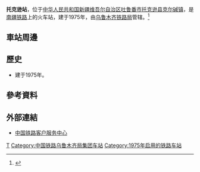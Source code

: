 {{Infobox China railway station
|车站名称 = 托克逊站
|图片 = Tuokexun station.jpg
|图片介绍 = 托克逊站
|其他名称 =
|车站拼音 = Tuokexun
|英文名称 = Tuokexun Railway Station
|车站代码 = 42872
|电报码 = TKR
|拼音码 = TKX
|车站位置 = [[新疆维吾尔自治区|新疆维吾尔自治区]][[吐鲁番市|吐鲁番市]][[托克逊县|托克逊县]][[克尔碱镇|克尔碱镇]]
|归属 = [[乌鲁木齐铁路局|乌鲁木齐铁路局]]
|线路 = [[南疆铁路|南疆铁路]]
|车站等级 = [[四等站_(中铁)|四等站]]
|月台数目 = 
|站台面 = 
|股道数目 = 
|坐标 = 
|网站 = 
}}
'''托克逊站'''，位于[[中华人民共和国|中华人民共和国]][[新疆维吾尔自治区|新疆维吾尔自治区]][[吐鲁番市|吐鲁番市]][[托克逊县|托克逊县]][[克尔碱镇|克尔碱镇]]，是[[南疆铁路|南疆铁路]]上的火车站，建于1975年，由[[乌鲁木齐铁路局|乌鲁木齐铁路局]]管辖。<ref>{{Cite web |url=http://search.huochepiao.com/huochezhan/jieshao/698.htm |title=托克逊火车站介绍 |access-date=2017-02-12 |archive-date=2019-09-18 |archive-url=https://web.archive.org/web/20190918070508/http://search.huochepiao.com/huochezhan/jieshao/698.htm |dead-url=no }}</ref>

==車站周邊==
==歷史==
* 建于1975年。
==參考資料==
{{reflist}}
==外部連結==
* [http://www.12306.cn/mormhweb/ 中国铁路客户服务中心] {{Wayback|url=http://www.12306.cn/mormhweb/ |date=20180205163941 }}
{{China-rail-stub}}
{{南疆铁路}}
[[Category:吐鲁番市铁路车站|T]]
[[Category:中国铁路乌鲁木齐局集团车站|Category:中国铁路乌鲁木齐局集团车站]]
[[Category:1975年启用的铁路车站|Category:1975年启用的铁路车站]]